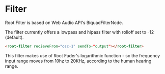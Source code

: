 <!-- Filter-Documentation.mdx -->


# Filter

Root Filter is based on Web Audio API's BiquadFilterNode. 

The filter currently offers a lowpass and hipass filter with rolloff set to -12 (default).

```html
<root-filter recieveFrom="osc-1" sendTo-"output"></root-filter>
```
<Story id="components-filter--basic" />

This filter makes use of Root Fader's logarithmic function - so the frequency input range moves from 10hz to 20KHz, according to the human hearing range.